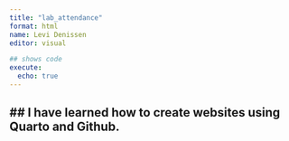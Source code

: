 ```yaml
---
title: "lab_attendance"
format: html
name: Levi Denissen
editor: visual

## shows code
execute: 
  echo: true
---
```

## I have learned how to create websites using Quarto and Github.
---

## 

## 

